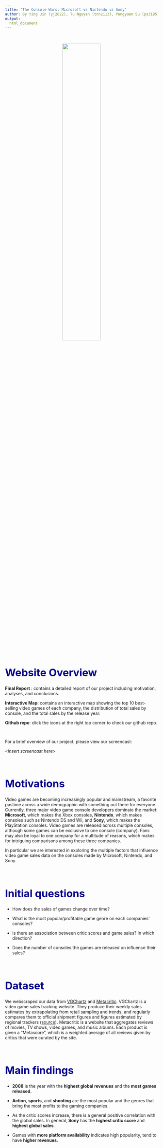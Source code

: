 ```yaml
---
title: "The Console Wars: Microsoft vs Nintendo vs Sony"
author: By Ying Jin (yj2622), Tu Nguyen (tnn2113), Pengyuan Su (ps3195), Lily Wang (fw2260), Haoyang Yi (hy2669)
output: 
  html_document
---
```


<style type="text/css">

h1.title {
  font-size: 40px;
  font-family: 'Abel', sans-serif;
  color: #003399;
}
h1.author {
  font-size: 24px;
  font-family: 'Abel', sans-serif;
  color: #003399;
}
h1 { /* Header 1 */
  font-size: 34px;
  color: DarkBlue;
}
h2 { /* Header 2 */
    font-size: 30px;
  color: DarkBlue;
}
h3 { /* Header 3 */
  font-size: 22px;
  color: DarkBlue;
}
</style>

<br>

<center>
<img src="images/home_image.jpg" style="width:50%">
</center>

<br></br>

<h1> Website Overview</h1>

**Final Report** : contains a detailed report of our project including motivation, analyses, and conclusions. 

**Interactive Map**: contains an interactive map showing the top 10 best-selling video games of each company, the distribution of total sales by console, and the total sales by the release year. 

**Github repo**: click the icons at the right top corner to check our github repo. 

<br>

For a brief overview of our project, please view our screencast:

<*insert screencast here*>

<br>

<h1> Motivations</h1>

Video games are becoming increasingly popular and mainstream, a favorite pastime across a wide demographic with something out there for everyone. Currently, three major video game console developers dominate the market: **Microsoft**, which makes the Xbox consoles, **Nintendo**, which makes consoles such as Nintendo DS and Wii, and **Sony**, which makes the PlayStation consoles. Video games are released across multiple consoles, although some games can be exclusive to one console (company). Fans may also be loyal to one company for a multitude of reasons, which makes for intriguing comparisons among these three companies. 

In particular we are interested in exploring the multiple factors that influence video game sales data on the consoles made by Microsoft, Nintendo, and Sony.

<br>

<h1> Initial questions</h1>

* How does the sales of games change over time?

* What is the most popular/profitable game genre on each companies' consoles?

* Is there an association between critic scores and game sales? In which direction?

* Does the number of consoles the games are released on influence their sales?


<br>

<h1> Dataset</h1> 

We webscraped our data from  [VGChartz](https://www.vgchartz.com/games/games.php?name=&keyword=&console=&region=All&developer=&publisher=&goty_year=&genre=Action&boxart=Both&banner=Both&ownership=Both&showmultiplat=No&results=200&order=TotalSales&showtotalsales=0&showtotalsales=1&showpublisher=0&showpublisher=1&showvgchartzscore=0&shownasales=0&shownasales=1&showdeveloper=0&showdeveloper=1&showcriticscore=0&showcriticscore=1&showpalsales=0&showpalsales=1&showreleasedate=0&showreleasedate=1&showuserscore=0&showuserscore=1&showjapansales=0&showjapansales=1&showlastupdate=0&showothersales=0&showothersales=1&showshipped=0) and  [Metacritic](https://www.metacritic.com/browse/games/score/metascore/all/all/filtered?view=detailed&page=0). VGChartz is a video game sales tracking website. They produce their weekly sales estimates by extrapolating from retail sampling and trends, and regularly compares them to official shipment figures and figures estimated by regional trackers ([source](https://www.vgchartz.com/methodology.php)). Metacritic is a website that aggregates reviews of movies, TV shows, video games, and music albums. Each product is given a “Metascore”, which is a weighted average of all reviews given by critics that were curated by the site.  

<br>

<h1> Main findings</h1>

* **2008** is the year with the **highest global revenues** and the **most games released.**

* **Action**, **sports**, and **shooting** are the most popular and the genres that bring the most profits to the gaming companies.

* As the critic scores increase, there is a general positive correlation with the global sales. In general, **Sony** has the **highest critic score** and **highest global sales**. 

* Games with **more platform availability** indicates high popularity, tend to have **higher revenues**.  

